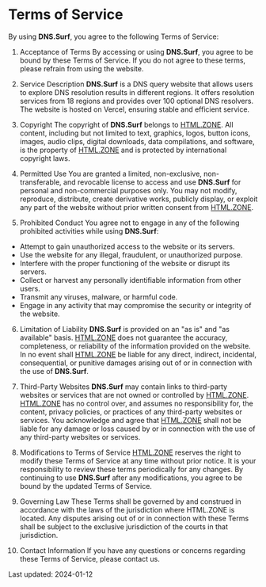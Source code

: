 # Terms of Service

By using **DNS.Surf**, you agree to the following Terms of Service:

1. Acceptance of Terms
By accessing or using **DNS.Surf**, you agree to be bound by these Terms of Service. If you do not agree to these terms, please refrain from using the website.

2. Service Description
**DNS.Surf** is a DNS query website that allows users to explore DNS resolution results in different regions. It offers resolution services from 18 regions and provides over 100 optional DNS resolvers. The website is hosted on Vercel, ensuring stable and efficient service.

3. Copyright
The copyright of **DNS.Surf** belongs to [HTML.ZONE](https://html.zone/). All content, including but not limited to text, graphics, logos, button icons, images, audio clips, digital downloads, data compilations, and software, is the property of [HTML.ZONE](https://html.zone/) and is protected by international copyright laws.

4. Permitted Use
You are granted a limited, non-exclusive, non-transferable, and revocable license to access and use **DNS.Surf** for personal and non-commercial purposes only. You may not modify, reproduce, distribute, create derivative works, publicly display, or exploit any part of the website without prior written consent from [HTML.ZONE](https://html.zone/).

5. Prohibited Conduct
You agree not to engage in any of the following prohibited activities while using **DNS.Surf**:
- Attempt to gain unauthorized access to the website or its servers.
- Use the website for any illegal, fraudulent, or unauthorized purpose.
- Interfere with the proper functioning of the website or disrupt its servers.
- Collect or harvest any personally identifiable information from other users.
- Transmit any viruses, malware, or harmful code.
- Engage in any activity that may compromise the security or integrity of the website.

6. Limitation of Liability
**DNS.Surf** is provided on an "as is" and "as available" basis. [HTML.ZONE](https://html.zone/) does not guarantee the accuracy, completeness, or reliability of the information provided on the website. In no event shall [HTML.ZONE](https://html.zone/) be liable for any direct, indirect, incidental, consequential, or punitive damages arising out of or in connection with the use of **DNS.Surf**.

7. Third-Party Websites
**DNS.Surf** may contain links to third-party websites or services that are not owned or controlled by [HTML.ZONE](https://html.zone/). [HTML.ZONE](https://html.zone/) has no control over, and assumes no responsibility for, the content, privacy policies, or practices of any third-party websites or services. You acknowledge and agree that [HTML.ZONE](https://html.zone/) shall not be liable for any damage or loss caused by or in connection with the use of any third-party websites or services.

8. Modifications to Terms of Service
[HTML.ZONE](https://html.zone/) reserves the right to modify these Terms of Service at any time without prior notice. It is your responsibility to review these terms periodically for any changes. By continuing to use **DNS.Surf** after any modifications, you agree to be bound by the updated Terms of Service.

9. Governing Law
These Terms shall be governed by and construed in accordance with the laws of the jurisdiction where HTML.ZONE is located. Any disputes arising out of or in connection with these Terms shall be subject to the exclusive jurisdiction of the courts in that jurisdiction.

10. Contact Information
If you have any questions or concerns regarding these Terms of Service, please contact us.

Last updated: 2024-01-12
